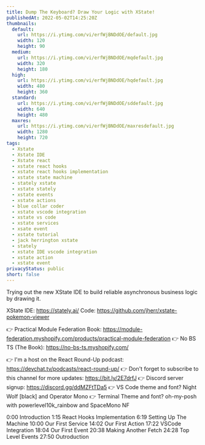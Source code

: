 ```yaml
---
title: Dump The Keyboard? Draw Your Logic with XState!
publishedAt: 2022-05-02T14:25:20Z
thumbnails:
  default:
    url: https://i.ytimg.com/vi/erfWjBNDdOE/default.jpg
    width: 120
    height: 90
  medium:
    url: https://i.ytimg.com/vi/erfWjBNDdOE/mqdefault.jpg
    width: 320
    height: 180
  high:
    url: https://i.ytimg.com/vi/erfWjBNDdOE/hqdefault.jpg
    width: 480
    height: 360
  standard:
    url: https://i.ytimg.com/vi/erfWjBNDdOE/sddefault.jpg
    width: 640
    height: 480
  maxres:
    url: https://i.ytimg.com/vi/erfWjBNDdOE/maxresdefault.jpg
    width: 1280
    height: 720
tags:
  - Xstate
  - Xstate IDE
  - Xstate react
  - xstate react hooks
  - xstate react hooks implementation
  - xstate state machine
  - stately xstate
  - xstate stately
  - xstate events
  - xstate actions
  - blue collar coder
  - xstate vscode integration
  - xstate vs code
  - xstate services
  - xsate event
  - xstate tutorial
  - jack herrington xstate
  - stately
  - xstate IDE vscode integration
  - xstate action
  - xstate event
privacyStatus: public
short: false
---
```

  
  Trying out the new XState IDE to build reliable asynchronous business logic by drawing it.

XState IDE: https://stately.ai/
Code: https://github.com/jherr/xstate-pokemon-viewer

👉 Practical Module Federation Book:  https://module-federation.myshopify.com/products/practical-module-federation
👉 No BS TS (The Book): https://no-bs-ts.myshopify.com/

👉 I'm a host on the React Round-Up podcast: https://devchat.tv/podcasts/react-round-up/
👉 Don't forget to subscribe to this channel for more updates: https://bit.ly/2E7drfJ
👉 Discord server signup: https://discord.gg/ddMZFtTDa5
👉 VS Code theme and font? Night Wolf [black] and Operator Mono
👉 Terminal Theme and font? oh-my-posh with powerlevel10k_rainbow and SpaceMono NF

0:00 Introduction
1:15 React Hooks Implementation
6:19 Setting Up The Machine
10:00 Our First Service
14:02 Our First Action
17:22 VSCode Integration
18:04 Our First Event
20:38 Making Another Fetch
24:28 Top Level Events
27:50 Outroduction
  